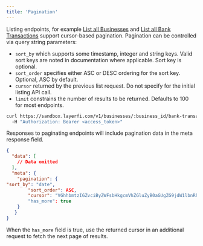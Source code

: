 ```yaml
---
title: 'Pagination'
---
```


Listing endpoints, for example [List all Businesses](/api-reference/business/list) and [List all Bank Transactions](/api-reference/bank-transactions/list) support cursor-based pagination. Pagination can be controlled via query string parameters:
- `sort_by` which supports some timestamp, integer and string keys. Valid sort keys are noted in documentation where applicable. Sort key is optional.
- `sort_order` specifies either ASC or DESC ordering for the sort key. Optional, ASC by default.
- `cursor` returned by the previous list request. Do not specify for the initial listing API call.
- `limit` constrains the number of results to be returned. Defaults to 100 for most endpoints.

```bash Request
curl https://sandbox.layerfi.com/v1/businesses/:business_id/bank-transactions?sort_by=date&sort_order=DESC&limit=50 \
  -H "Authorization: Bearer <access_token>"
```

Responses to paginating endpoints will include pagination data in the meta response field.

```json Response
{
  "data": [
    // Data omitted
  ],
  "meta": {
	"pagination": {
"sort_by": "date",
       	"sort_order": ASC,
       	"cursor": "VGhhbmtzIGZvciByZWFsbHkgcmVhZGluZyB0aGUgZG9jdW1lbnRhdGlvbiE="
       	"has_more": true
	}
   }
}
```

When the `has_more` field is true, use the returned cursor in an additional request to fetch the next page of results.
